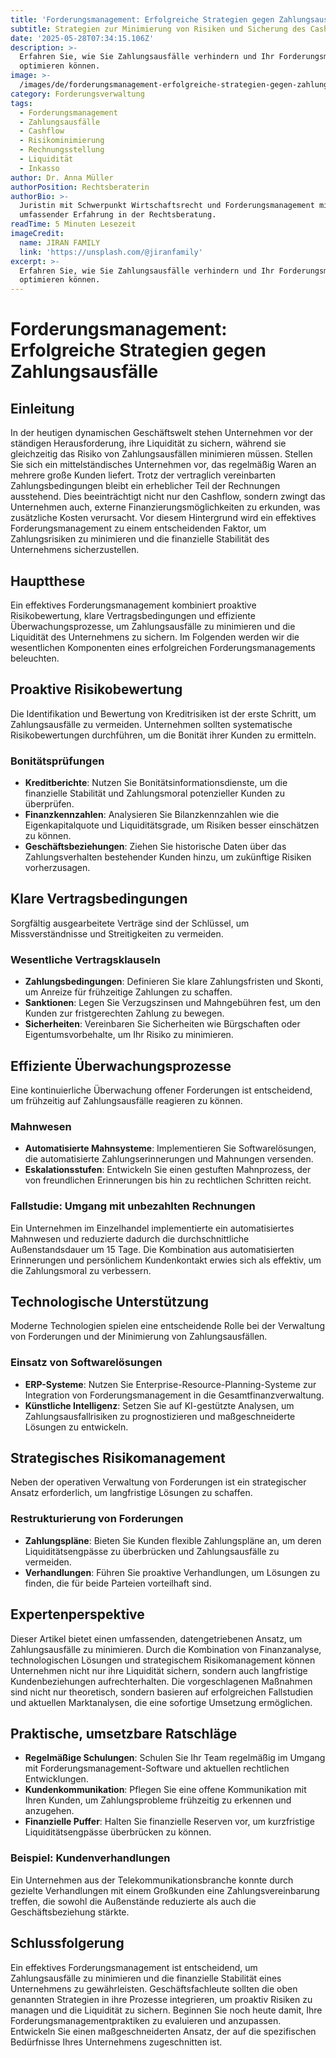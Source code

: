 ```yaml
---
title: 'Forderungsmanagement: Erfolgreiche Strategien gegen Zahlungsausfälle?'
subtitle: Strategien zur Minimierung von Risiken und Sicherung des Cashflows
date: '2025-05-28T07:34:15.106Z'
description: >-
  Erfahren Sie, wie Sie Zahlungsausfälle verhindern und Ihr Forderungsmanagement
  optimieren können.
image: >-
  /images/de/forderungsmanagement-erfolgreiche-strategien-gegen-zahlungsausfalle-1748331254983.jpg
category: Forderungsverwaltung
tags:
  - Forderungsmanagement
  - Zahlungsausfälle
  - Cashflow
  - Risikominimierung
  - Rechnungsstellung
  - Liquidität
  - Inkasso
author: Dr. Anna Müller
authorPosition: Rechtsberaterin
authorBio: >-
  Juristin mit Schwerpunkt Wirtschaftsrecht und Forderungsmanagement mit
  umfassender Erfahrung in der Rechtsberatung.
readTime: 5 Minuten Lesezeit
imageCredit:
  name: JIRAN FAMILY
  link: 'https://unsplash.com/@jiranfamily'
excerpt: >-
  Erfahren Sie, wie Sie Zahlungsausfälle verhindern und Ihr Forderungsmanagement
  optimieren können.
---
```

# Forderungsmanagement: Erfolgreiche Strategien gegen Zahlungsausfälle

## Einleitung

In der heutigen dynamischen Geschäftswelt stehen Unternehmen vor der ständigen Herausforderung, ihre Liquidität zu sichern, während sie gleichzeitig das Risiko von Zahlungsausfällen minimieren müssen. Stellen Sie sich ein mittelständisches Unternehmen vor, das regelmäßig Waren an mehrere große Kunden liefert. Trotz der vertraglich vereinbarten Zahlungsbedingungen bleibt ein erheblicher Teil der Rechnungen ausstehend. Dies beeinträchtigt nicht nur den Cashflow, sondern zwingt das Unternehmen auch, externe Finanzierungsmöglichkeiten zu erkunden, was zusätzliche Kosten verursacht. Vor diesem Hintergrund wird ein effektives Forderungsmanagement zu einem entscheidenden Faktor, um Zahlungsrisiken zu minimieren und die finanzielle Stabilität des Unternehmens sicherzustellen.

## Hauptthese

Ein effektives Forderungsmanagement kombiniert proaktive Risikobewertung, klare Vertragsbedingungen und effiziente Überwachungsprozesse, um Zahlungsausfälle zu minimieren und die Liquidität des Unternehmens zu sichern. Im Folgenden werden wir die wesentlichen Komponenten eines erfolgreichen Forderungsmanagements beleuchten.

## Proaktive Risikobewertung

Die Identifikation und Bewertung von Kreditrisiken ist der erste Schritt, um Zahlungsausfälle zu vermeiden. Unternehmen sollten systematische Risikobewertungen durchführen, um die Bonität ihrer Kunden zu ermitteln.

### Bonitätsprüfungen

- **Kreditberichte**: Nutzen Sie Bonitätsinformationsdienste, um die finanzielle Stabilität und Zahlungsmoral potenzieller Kunden zu überprüfen.
- **Finanzkennzahlen**: Analysieren Sie Bilanzkennzahlen wie die Eigenkapitalquote und Liquiditätsgrade, um Risiken besser einschätzen zu können.
- **Geschäftsbeziehungen**: Ziehen Sie historische Daten über das Zahlungsverhalten bestehender Kunden hinzu, um zukünftige Risiken vorherzusagen.

## Klare Vertragsbedingungen

Sorgfältig ausgearbeitete Verträge sind der Schlüssel, um Missverständnisse und Streitigkeiten zu vermeiden.

### Wesentliche Vertragsklauseln

- **Zahlungsbedingungen**: Definieren Sie klare Zahlungsfristen und Skonti, um Anreize für frühzeitige Zahlungen zu schaffen.
- **Sanktionen**: Legen Sie Verzugszinsen und Mahngebühren fest, um den Kunden zur fristgerechten Zahlung zu bewegen.
- **Sicherheiten**: Vereinbaren Sie Sicherheiten wie Bürgschaften oder Eigentumsvorbehalte, um Ihr Risiko zu minimieren.

## Effiziente Überwachungsprozesse

Eine kontinuierliche Überwachung offener Forderungen ist entscheidend, um frühzeitig auf Zahlungsausfälle reagieren zu können.

### Mahnwesen

- **Automatisierte Mahnsysteme**: Implementieren Sie Softwarelösungen, die automatisierte Zahlungserinnerungen und Mahnungen versenden.
- **Eskalationsstufen**: Entwickeln Sie einen gestuften Mahnprozess, der von freundlichen Erinnerungen bis hin zu rechtlichen Schritten reicht.
  
### Fallstudie: Umgang mit unbezahlten Rechnungen

Ein Unternehmen im Einzelhandel implementierte ein automatisiertes Mahnwesen und reduzierte dadurch die durchschnittliche Außenstandsdauer um 15 Tage. Die Kombination aus automatisierten Erinnerungen und persönlichem Kundenkontakt erwies sich als effektiv, um die Zahlungsmoral zu verbessern.

## Technologische Unterstützung

Moderne Technologien spielen eine entscheidende Rolle bei der Verwaltung von Forderungen und der Minimierung von Zahlungsausfällen.

### Einsatz von Softwarelösungen

- **ERP-Systeme**: Nutzen Sie Enterprise-Resource-Planning-Systeme zur Integration von Forderungsmanagement in die Gesamtfinanzverwaltung.
- **Künstliche Intelligenz**: Setzen Sie auf KI-gestützte Analysen, um Zahlungsausfallrisiken zu prognostizieren und maßgeschneiderte Lösungen zu entwickeln.

## Strategisches Risikomanagement

Neben der operativen Verwaltung von Forderungen ist ein strategischer Ansatz erforderlich, um langfristige Lösungen zu schaffen.

### Restrukturierung von Forderungen

- **Zahlungspläne**: Bieten Sie Kunden flexible Zahlungspläne an, um deren Liquiditätsengpässe zu überbrücken und Zahlungsausfälle zu vermeiden.
- **Verhandlungen**: Führen Sie proaktive Verhandlungen, um Lösungen zu finden, die für beide Parteien vorteilhaft sind.

## Expertenperspektive

Dieser Artikel bietet einen umfassenden, datengetriebenen Ansatz, um Zahlungsausfälle zu minimieren. Durch die Kombination von Finanzanalyse, technologischen Lösungen und strategischem Risikomanagement können Unternehmen nicht nur ihre Liquidität sichern, sondern auch langfristige Kundenbeziehungen aufrechterhalten. Die vorgeschlagenen Maßnahmen sind nicht nur theoretisch, sondern basieren auf erfolgreichen Fallstudien und aktuellen Marktanalysen, die eine sofortige Umsetzung ermöglichen.

## Praktische, umsetzbare Ratschläge

- **Regelmäßige Schulungen**: Schulen Sie Ihr Team regelmäßig im Umgang mit Forderungsmanagement-Software und aktuellen rechtlichen Entwicklungen.
- **Kundenkommunikation**: Pflegen Sie eine offene Kommunikation mit Ihren Kunden, um Zahlungsprobleme frühzeitig zu erkennen und anzugehen.
- **Finanzielle Puffer**: Halten Sie finanzielle Reserven vor, um kurzfristige Liquiditätsengpässe überbrücken zu können.

### Beispiel: Kundenverhandlungen

Ein Unternehmen aus der Telekommunikationsbranche konnte durch gezielte Verhandlungen mit einem Großkunden eine Zahlungsvereinbarung treffen, die sowohl die Außenstände reduzierte als auch die Geschäftsbeziehung stärkte.

## Schlussfolgerung

Ein effektives Forderungsmanagement ist entscheidend, um Zahlungsausfälle zu minimieren und die finanzielle Stabilität eines Unternehmens zu gewährleisten. Geschäftsfachleute sollten die oben genannten Strategien in ihre Prozesse integrieren, um proaktiv Risiken zu managen und die Liquidität zu sichern. Beginnen Sie noch heute damit, Ihre Forderungsmanagementpraktiken zu evaluieren und anzupassen. Entwickeln Sie einen maßgeschneiderten Ansatz, der auf die spezifischen Bedürfnisse Ihres Unternehmens zugeschnitten ist.
